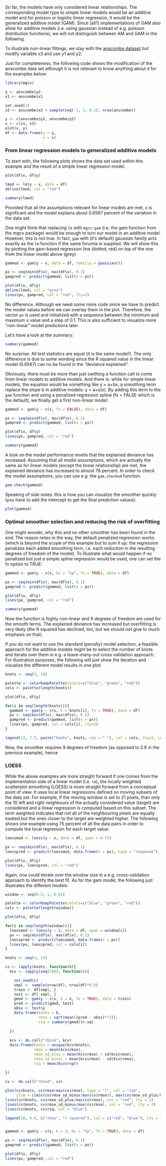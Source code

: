 <!---
Version: "2013-10-23"
Copyright (C) 2013 Thomas Nauss, GNU GPL (>=3)
-->
So far, the models have only considered linear relationships. The corresponding model type to simple linear models would be an additive model and for poisson or logistic linear regression, it would be the generalized additive model (GAM). Since (all?) implementations of GAM also allow for additive models (i.e. using gaussian instead of e.g. poisson distribution functions), we will not distinguish between AM and GAM in the following.

To illustrate non-linear fittings, we stay with the [anscombe dataset](https://stat.ethz.ch/R-manual/R-devel/library/datasets/html/anscombe.html) but modify variable x3 and use y1 and y2.

Just for completeness, the following code shows the modification of the anscombe data set although it is not relevant to know anything about it for the examples below:
```r
library(mgcv)

y <- anscombe$y2
x1 <- anscombe$x1

set.seed(2)
x3 <- anscombe$x3 + sample(seq(-1, 1, 0.1), nrow(anscombe))

y <- c(anscombe$y1, anscombe$y2)
x <- c(x1, x3)
plot(x, y)
df <- data.frame(y = y,
                 x = x)
```

### From linear regression models to generalized additive models
To start with, the following plots shows the data set used within this example and the result of a simple linear regression model.
```r
plot(df$x, df$y)

lmod <- lm(y ~ x, data = df)
abline(lmod, col = "red")

summary(lmod)
```
Provided that all the assumptions relevant for linear models are met, x is significant and the model explains about 0.6567 percent of the variation in the data set.

One might think that replacing `lm` with `mgcv:gam` (i.e. the gam function from the mgcv package) would be enough to turn our model in an additive model. However, this is not true. In fact, `gam` with (it's default) gaussian family acts exactly as the `lm` function if the same forumla is supplied. We will show this by plotting the gam-based regression line (dotted, red) on top of the one from the linear model above (grey).
```r
gammod <- gam(y ~ x, data = df, familiy = gaussian())

px <- seq(min(df$x), max(df$x), 0.1)
gampred <- predict(gammod, list(x = px))

plot(df$x, df$y)
abline(lmod, col = "grey")
lines(px, gampred, col = "red", lty=2)
```
No difference. Although we need some more code since we have to predict the model values before we can overlay them in the plot. Therefore, the vector `px` is used and initialized with a sequence between the minimum and maximum x value and a step of 0.1. This is also sufficient to visualize more "non-linear" model predictions later.

Let's have a look at the summary:
```r
summary(gammod)
```
No surprise. All test statistics are equal (it is the same model!). The only difference is due to some wording since the R squared value in the linear model (0.6567) can no be found in the "deviance explained".

Obviously, there must be more than just swithing a function call to come from linear models to additive models. And there is: while for simple linear models, the equation would be something like y = a+bx, a smoothing term replace the slope b in additive models: y = a+s(x). By adding this term to the `gam` function and using a penalized regression spline (fx = FALSE which is the default), we finally get a first non-linear model:
```r
gammod <- gam(y ~ s(x, fx = FALSE), data = df)

px <- seq(min(df$x), max(df$x), 0.1)
gampred <- predict(gammod, list(x = px))

plot(df$x, df$y)
lines(px, gampred, col = "red")

summary(gammod)
```
A look on the model performance reveils that the explained deviance has increased. Assuming that all model assumptions, which are actually the same as for linear models (except the linear relationship) are met, the explained deviance has increased to almost 78 percent. In order to check the model assumptions, you can use e.g. the `gam.checked` function.

```r
gam.check(gammod)
```

Speaking of side notes: this is how you can visualize the smoother quickly (you have to add the intercept to get the final prediction values):
```r
plot(gammod)
```


### Optimal smoother selection and reducing the risk of overfitting
One might wonder, why this and no other smoother has been found in the end. The reason relies in the way, the default penalized regression works (which is beyond the scope of this example but to sum it up: the regression penalizes each added smoothing term, i.e. each reduction in the resulting degrees of freedom of the model). To illustrate what would happen if no penalized but just a simple spline regression would be used, one can set the fx option to TRUE:
```r
gammod <- gam(y ~ s(x, bs = "tp", fx = TRUE), data = df)

px <- seq(min(df$x), max(df$x), 0.1)
gampred <- predict(gammod, list(x = px))

plot(df$x, df$y)
lines(px, gampred, col = "red")

summary(gammod)
```
Now the function is highly non-linear and 9 degrees of freedom are used for the smooth terms. The explained deviance has increased but overfitting is very likely (the R squared has declined, too, but we should not give to much emphasis on that).


If you do not want to use the standard (penalty) model selection, a feasible approach for the additive models might be to select the number of knots and iterate over them in e.g. a leave-many-out cross validation approach. For illustration purposes, the following will just show the iteration and visualize the different model results in one plot:
```r
knots <- seq(3, 19)

palette <- colorRampPalette(colors=c("blue", "green", "red"))
cols <- palette(length(knots))

plot(df$x, df$y)

for(i in seq(length(knots))){
  gammod <- gam(y ~ s(x, k = knots[i], fx = TRUE), data = df)
  px <- seq(min(df$x), max(df$x), 0.1)
  gampred <- predict(gammod, list(x = px))
  lines(px, gampred, col = cols[i], lty=2)
}

legend(13, 7.5, paste("knots", knots, sep = " "), col = cols, lty=2, cex=0.75)
```
Now, the smoother requires 9 degrees of freedom (as opposed to 2.8 in the previous example), hence 


### LOESS
While the above examples are more straight forward if one comes from the implementation side of a linear model (i.e. `lm`), the locally weighted scatterplot smoothing (LOESS) is more straight forward from a conceptual point of view. It uses local linear regressions defined on moving subsets of the data set. For example, if the moving window is set to 21 pixels, than only the 10 left and right neighbours of the actually considered value (target) are considered and a linear regression is computed based on this subset. The term weighted indicates that not all of the neighbouring pixels are equally treated but the ones closer to the target are weighted higher. The following shows one example using 75 percent of all the data pairs in order to compute the local regression for each target value:
```r
loessmod <- loess(y ~ x, data = df, span = 0.75)

px <- seq(min(df$x), max(df$x), 0.1)
loesspred <- predict(loessmod, data.frame(x = px), type = "response")

plot(df$x, df$y)
lines(px, loesspred, col = "red")
```

Again, one could iterate over the window size in a e.g. cross-validation approach to identify the best fit. As for the gam model, the following just illustrates the different models:
```r
window <- seq(0.3, 1, 0.01)

palette <- colorRampPalette(colors=c("blue", "green", "red"))
cols <- palette(length(window))

plot(df$x, df$y)

for(i in seq(length(window))){
  loessmod <- loess(y ~ x, data = df, span = window[i])
  px <- seq(min(df$x), max(df$x), 0.1)
  loesspred <- predict(loessmod, data.frame(x = px))
  lines(px, loesspred, col = cols[i])
}
```


```r
knots <- seq(3, 14)

cv <- lapply(knots, function(k){
  kcv <- lapply(seq(100), function(c){

    set.seed(c)
    smpl <- sample(nrow(df), nrow(df)*0.8)
    train <- df[smpl, ]
    test <- df[-smpl, ]
    gmod <- gam(y ~ s(x, k = k, fx = TRUE), data = train)
    pred <- predict(gmod, test)
    obsv <- test$y
    data.frame(knots = k,
               rmse = sqrt(mean((pred - obsv)**2)),
               rsq = summary(gmod)$r.sq)
  
  })
  
  kcv <- do.call("rbind", kcv)
  data.frame(knots = unique(kcv$knots),
             rmse = mean(kcv$rmse),
             rmse_sd_plus = mean(kcv$rmse) + sd(kcv$rmse),
             rmse_sd_minus = mean(kcv$rmse) - sd(kcv$rmse),
             rsq = mean(kcv$rsq))
  
})

cv <- do.call("rbind", cv)

plot(cv$knots, cv$rmse/max(cv$rmse), type = "l", col = "red",
     ylim = c(min(cv$rmse_sd_minus/max(cv$rmse)), max(cv$rmse_sd_plus/max(cv$rmse))))
lines(cv$knots, cv$rmse_sd_plus/max(cv$rmse), col = "red", lty = 2)
lines(cv$knots, cv$rmse_sd_minus/max(cv$rmse), col = "red", lty = 2)
lines(cv$knots, cv$rsq, col = "blue")

legend(10, 0.6, c("rmse", "r squared"), col = c("red", "blue"), lty = 1)


gammod <- gam(y ~ s(x, k = 3, bs = "tp", fx = TRUE), data = df)

px <- seq(min(df$x), max(df$x), 0.1)
gampred <- predict(gammod, list(x = px))

plot(df$x, df$y)
lines(px, gampred, col = "red")
```
